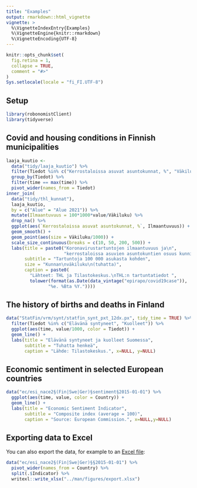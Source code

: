 ```yaml
---
title: "Examples"
output: rmarkdown::html_vignette
vignette: >
  %\VignetteIndexEntry{Examples}
  %\VignetteEngine{knitr::rmarkdown}
  %\VignetteEncoding{UTF-8}
---
```


```r
knitr::opts_chunk$set(
  fig.retina = 1,
  collapse = TRUE,
  comment = "#>"
)
Sys.setlocale(locale = "fi_FI.UTF-8")
```

## Setup

```r
library(robonomistClient)
library(tidyverse)
```

## Covid and housing conditions in Finnish municipalities

```r
laaja_kuutio <-
  data("tidy/laaja_kuutio") %>%
  filter(Tiedot %in% c("Kerrostaloissa asuvat asuntokunnat, %", "Väkiluku")) %>%
  group_by(Tiedot) %>%
  filter(time == max(time)) %>%
  pivot_wider(names_from = Tiedot)
inner_join(
  data("tidy/thl_kunnat"),
  laaja_kuutio,
  by = c("Alue" = "Alue 2021")) %>%
  mutate(Ilmaantuvuus = 100*1000*value/Väkiluku) %>%
  drop_na() %>%
  ggplot(aes(`Kerrostaloissa asuvat asuntokunnat, %`, Ilmaantuvuus)) +
  geom_smooth() +
  geom_point(aes(size = Väkiluku/1000)) +
  scale_size_continuous(breaks = c(10, 50, 200, 500)) +
  labs(title = paste0("Koronavirustartuntojen ilmaantuvuus ja\n",
                      "kerrostaloissa asuvien asuntokuntien osuus kunnittain"),
       subtitle = "Tartuntoja 100 000 asukasta kohden",
       size = "Kunnan\nväkiluku\n(tuhatta)",
       caption = paste0(
         "Lähteet: THL ja Tilastokeskus.\nTHL:n tartuntatiedot ",
         tolower(format(as.Date(data_vintage("epirapo/covid19case")),
                "%e. %Bta %Y."))))
```

## The history of births and deaths in Finland

```r
data("StatFin/vrm/synt/statfin_synt_pxt_12dx.px", tidy_time = TRUE) %>%
  filter(Tiedot %in% c("Elävänä syntyneet", "Kuolleet")) %>%
  ggplot(aes(time, value/1000, color = Tiedot)) +
  geom_line() +
  labs(title = "Elävänä syntyneet ja kuolleet Suomessa",
       subtitle = "Tuhatta henkeä",
       caption = "Lähde: Tilastokeskus.", x=NULL, y=NULL)

```

## Economic sentiment in selected European countries

```r
data("ec/esi_nace2§(Fin|Swe|Ger)§sentiment§2015-01-01") %>%
  ggplot(aes(time, value, color = Country)) +
  geom_line() +
  labs(title = "Economic Sentiment Indicator",
       subtitle = "Composite index (average = 100)",
       caption = "Source: European Commission.", x=NULL,y=NULL)
```

## Exporting data to Excel

You can also export the data, for example to an [Excel file](../../raw/main/man/figures/export.xlsx):

```r
data("ec/esi_nace2§(Fin|Swe|Ger)§§2015-01-01") %>%
  pivot_wider(names_from = Country) %>%
  split(.$Indicator) %>%
  writexl::write_xlsx("../man/figures/export.xlsx")
```
